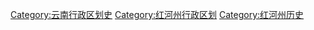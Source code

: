 [[Category:云南行政区划史|Category:云南行政区划史]]
[[Category:红河州行政区划|Category:红河州行政区划]]
[[Category:红河州历史|Category:红河州历史]]